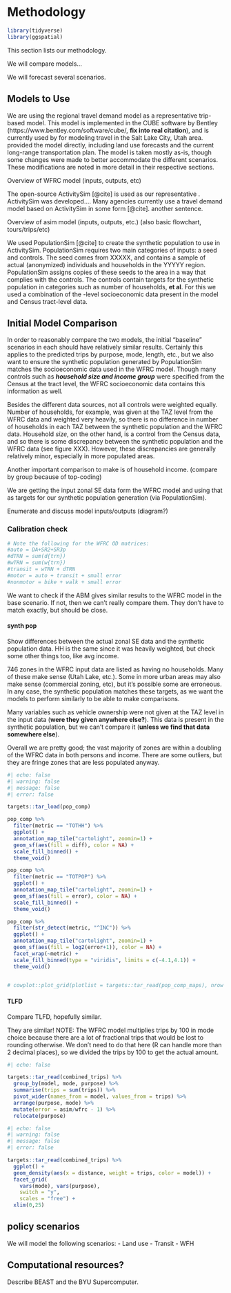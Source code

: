 # Methodology {#sec-methods}

```r
library(tidyverse)
library(ggspatial)
```


This section lists our methodology.

We will compare models...

We will forecast several scenarios.

## Models to Use

We are using the \acr{WFRC} regional travel demand model as a representative trip-based model.
This model is implemented in the CUBE software by Bentley (https://www.bentley.com/software/cube/, **fix into real citation**), and is currently used by \acr{WFRC} for modeling travel in the Salt Lake City, Utah area.
\acr{WFRC} provided the model directly, including land use forecasts and the current long-range transportation plan.
The model is taken mostly as-is, though some changes were made to better accommodate the different scenarios.
These modifications are noted in more detail in their respective sections.

Overview of WFRC model (inputs, outputs, etc)

The open-source ActivitySim [@cite] is used as our representative \acr{ABM}.
ActivitySim was developed....
Many agencies currently use a travel demand model based on ActivitySim in some form [@cite].
another sentence.

Overview of asim model (inputs, outputs, etc.) (also basic flowchart, tours/trips/etc)

We used PopulationSim [@cite] to create the synthetic population to use in ActivitySim.
PopulationSim requires two main categories of inputs: a seed and controls.
The seed comes from XXXXX, and contains a sample of actual (anonymized) individuals and households in the YYYYY region.
PopulationSim assigns copies of these seeds to the area in a way that complies with the controls.
The controls contain targets for the synthetic population in categories such as number of households, **et al**.
For this we used a combination of the \acr{TAZ}-level socioeconomic data present in the \acr{WFRC} model and Census tract-level data.

## Initial Model Comparison

In order to reasonably compare the two models, the initial "baseline" scenarios in each should have relatively similar results.
Certainly this applies to the predicted trips by purpose, mode, length, etc., but we also want to ensure the synthetic population generated by PopulationSim matches the socioeconomic data used in the WFRC model.
Though many controls such as ***household size and income group*** were specified from the Census at the tract level, the WFRC socioeconomic data contains this information as well.

Besides the different data sources, not all controls were weighted equally.
Number of households, for example, was given at the TAZ level from the WFRC data and weighted very heavily, so there is no difference in number of households in each TAZ between the synthetic population and the WFRC data.
Household *size*, on the other hand, is a control from the Census data, and so there is some discrepancy between the synthetic population and the WFRC data (see figure XXX).
However, these discrepancies are generally relatively minor, especially in more populated areas.

Another important comparison to make is of household income. (compare by group because of top-coding)

We are getting the input zonal SE data form the WFRC model and using that as targets for our synthetic population generation (via PopulationSim).

Enumerate and discuss model inputs/outputs (diagram?)

### Calibration check

```r
# Note the following for the WFRC OD matrices:
#auto = DA+SR2+SR3p
#dTRN = sum(d{trn})
#wTRN = sum(w{trn})
#transit = wTRN + dTRN
#motor = auto + transit + small error
#nonmotor = bike + walk + small error
```

We want to check if the ABM gives similar results to the WFRC model in the base scenario.
If not, then we can't really compare them.
They don't have to match exactly, but should be close.

#### synth pop

Show differences between the actual zonal SE data and the synthetic population data.
HH is the same since it was heavily weighted, but check some other things too, like avg income.

746 zones in the WFRC input data are listed as having no households.
Many of these make sense (Utah Lake, etc.).
Some in more urban areas may also make sense (commercial zoning, etc), but it's possible some are erroneous.
In any case, the synthetic population matches these targets, as we want the models to perform similarly to be able to make comparisons.

Many variables such as vehicle ownership were not given at the TAZ level in the input data (**were they given anywhere else?**).
This data is present in the synthetic population, but we can't compare it (**unless we find that data somewhere else**).

Overall we are pretty good; the vast majority of zones are within a doubling of the WFRC data in both persons and income.
There are some outliers, but they are fringe zones that are less populated anyway.

```r
#| echo: false
#| warning: false
#| message: false
#| error: false

targets::tar_load(pop_comp)

pop_comp %>% 
  filter(metric == "TOTHH") %>% 
  ggplot() +
  annotation_map_tile("cartolight", zoomin=1) +
  geom_sf(aes(fill = diff), color = NA) +
  scale_fill_binned() +
  theme_void()

pop_comp %>% 
  filter(metric == "TOTPOP") %>% 
  ggplot() +
  annotation_map_tile("cartolight", zoomin=1) +
  geom_sf(aes(fill = error), color = NA) +
  scale_fill_binned() +
  theme_void()

pop_comp %>% 
  filter(str_detect(metric, "^INC")) %>% 
  ggplot() +
  annotation_map_tile("cartolight", zoomin=1) +
  geom_sf(aes(fill = log2(error+1)), color = NA) +
  facet_wrap(~metric) +
  scale_fill_binned(type = "viridis", limits = c(-4.1,4.1)) +
  theme_void()
  

# cowplot::plot_grid(plotlist = targets::tar_read(pop_comp_maps), nrow = 3)
```


#### TLFD

Compare TLFD, hopefully similar.

They are similar!
NOTE: The WFRC model multiplies trips by 100 in mode choice because there are a lot of fractional trips that would be lost to rounding otherwise.
We don't need to do that here (R can handle more than 2 decimal places), so we divided the trips by 100 to get the actual amount.

```r
#| echo: false

targets::tar_read(combined_trips) %>%
  group_by(model, mode, purpose) %>%
  summarise(trips = sum(trips)) %>%
  pivot_wider(names_from = model, values_from = trips) %>%
  arrange(purpose, mode) %>%
  mutate(error = asim/wfrc - 1) %>%
  relocate(purpose)
```

```r
#| echo: false
#| warning: false
#| message: false
#| error: false

targets::tar_read(combined_trips) %>% 
  ggplot() +
  geom_density(aes(x = distance, weight = trips, color = model)) +
  facet_grid(
    vars(mode), vars(purpose),
    switch = "y",
    scales = "free") +
  xlim(0,25)
```



## policy scenarios

We will model the following scenarios:
- Land use
- Transit
- WFH

## Computational resources?

Describe BEAST and the BYU Supercomputer.
